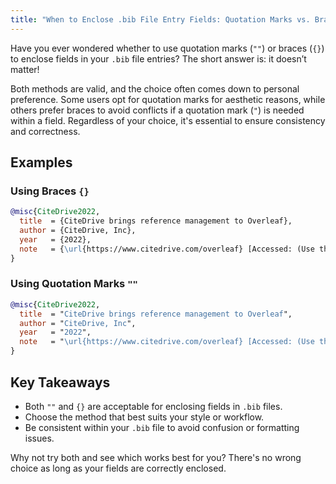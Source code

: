 ```yaml
---
title: "When to Enclose .bib File Entry Fields: Quotation Marks vs. Braces"
---
```



Have you ever wondered whether to use quotation marks (`""`) or braces (`{}`) to enclose fields in your `.bib` file entries? The short answer is: it doesn’t matter! 

Both methods are valid, and the choice often comes down to personal preference. Some users opt for quotation marks for aesthetic reasons, while others prefer braces to avoid conflicts if a quotation mark (`"`) is needed within a field. Regardless of your choice, it's essential to ensure consistency and correctness.

<CiteDrive />

## Examples

### Using Braces `{}`

```bibtex
@misc{CiteDrive2022,
  title  = {CiteDrive brings reference management to Overleaf},
  author = {CiteDrive, Inc},
  year   = {2022},
  note   = {\url{https://www.citedrive.com/overleaf} [Accessed: (Use the date of access)]}
}
```

### Using Quotation Marks `""`

```bibtex
@misc{CiteDrive2022,
  title  = "CiteDrive brings reference management to Overleaf",
  author = "CiteDrive, Inc",
  year   = "2022",
  note   = "\url{https://www.citedrive.com/overleaf} [Accessed: (Use the date of access)]"
}
```

## Key Takeaways

- Both `""` and `{}` are acceptable for enclosing fields in `.bib` files. 
- Choose the method that best suits your style or workflow.
- Be consistent within your `.bib` file to avoid confusion or formatting issues.

Why not try both and see which works best for you? There's no wrong choice as long as your fields are correctly enclosed.
